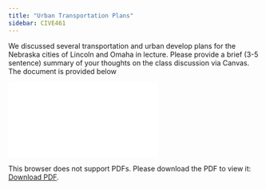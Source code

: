```yaml
---
title: "Urban Transportation Plans"
sidebar: CIVE461
---
```


We discussed several transportation and urban develop plans for the Nebraska cities of Lincoln and Omaha in lecture. Please provide a brief (3-5 sentence) summary of your thoughts on the class discussion via Canvas. The document is provided below

<object data="../supplemental/CIVE461_Urban_Development_Plans.pdf" type="application/pdf" width="100%" height="700px">
    <embed src="../supplemental/CIVE461_Urban_Development_Plans.pdf">
        <p>This browser does not support PDFs. Please download the PDF to view it: <a href="../supplemental/CIVE461_Urban_Development_Plans.pdf">Download PDF</a>.</p>
    </embed>
</object>